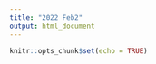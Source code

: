 ```yaml
---
title: "2022 Feb2"
output: html_document
---
```


```r
knitr::opts_chunk$set(echo = TRUE)
```


